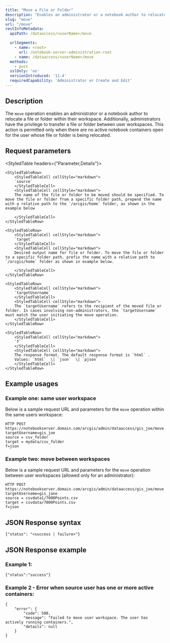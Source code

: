 ```yaml
---
title: "Move a File or Folder"
description: "Enables an administrator or a notebook author to relocate a file or folder within their workspace."
slug: "move"
url: "/move"
restInfoMetadata:
  apiPath: /dataaccess/<userName>/move

  urlSegments:
    - name: <root>
      url: /notebook-server-administration-root
    - name: /dataaccess/<userName>/move
  methods:
    - post
  sslOnly: 'no'
  versionIntroduced: '11.4'
  requiredCapability: 'Administrator or Create and Edit'
---
```



## Description

The `move` operation enables an administrator or a notebook author to relocate a file or folder within their workspace. Additionally, administrators have the privilege to transfer a file or folder between user workspaces. This action is permitted only when there are no active notebook containers open for the user whose file or folder is being relocated.


## Request parameters

<StyledTable headers={"Parameter,Details"}>

    <StyledTableRow>
        <StyledTableCell cellStyle="markdown">
        `source`
        </StyledTableCell>
        <StyledTableCell cellStyle="markdown">
        The name of the file or folder to be moved should be specified. To move the file or folder from a specific folder path, prepend the name with a relative path to the `/arcgis/home` folder, as shown in the example below

        </StyledTableCell>
    </StyledTableRow>

    <StyledTableRow>
        <StyledTableCell cellStyle="markdown">
        `target`
        </StyledTableCell>
        <StyledTableCell cellStyle="markdown">
        Desired output name for file or folder. To move the file or folder to a specific folder path, prefix the name with a relative path to `/arcgis/home` folder as shown in example below.

        </StyledTableCell>
    </StyledTableRow>

    <StyledTableRow>
        <StyledTableCell cellStyle="markdown">
        `targetUsername`
        </StyledTableCell>
        <StyledTableCell cellStyle="markdown">
        The `targetUsername` refers to the recipient of the moved file or folder. In cases involving non-administrators, the `targetUsername` must match the user initiating the move operation.
        </StyledTableCell>
    </StyledTableRow>

    <StyledTableRow>
        <StyledTableCell cellStyle="markdown">
        `f` 
        </StyledTableCell>
        <StyledTableCell cellStyle="markdown">
        The response format. The default response format is `html` .
        Values: `html`  \| `json`  \| `pjson` 
        </StyledTableCell>
    </StyledTableRow>

</StyledTable>

## Example usages

### Example one: same user workspace

Below is a sample request URL and parameters for the `move` operation within the same users workspace:


```
HTTP POST
https://notebookserver.domain.com/arcgis/admin/dataaccess/gis_joe/move
targetUsername=gis_joe
source = csv_folder
target = mydata/csv_folder
f=json
```

### Example two: move between workspaces

Below is a sample request URL and parameters for the `move` operation between user workspaces (allowed only for an administrator):

```
HTTP POST
https://notebookserver.domain.com/arcgis/admin/dataaccess/gis_joe/move
targetUsername=gis_jane
source = csvdata1/7000Points.csv
target = csvdata/7000Points.csv
f=json
```


## JSON Response syntax
```
{"status": "<success | failure>"}

```
## JSON Response example
### Example 1:
```
{"status":"success"}
```

### Example 2 - Error when source user has one or more active containers: 
```
{
    "error": {
        "code": 500,
        "message": "Failed to move user workspace. The user has actively running containers.",
        "details": null
    }
}
```
